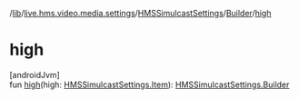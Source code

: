 /[lib](/api-reference/android/v2/home/content)/[live.hms.video.media.settings](../../index)/[HMSSimulcastSettings](../index)/[Builder](index)/[high](high)

# high

[androidJvm]\
fun [high](high)(high: [HMSSimulcastSettings.Item](../-item/index)): [HMSSimulcastSettings.Builder](index)
